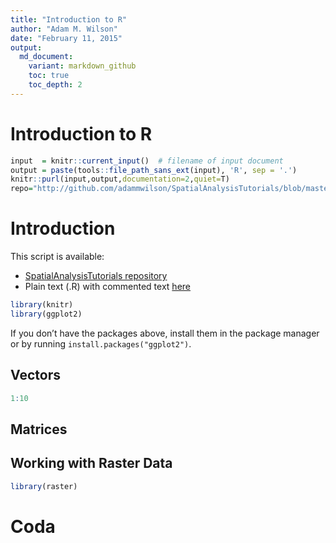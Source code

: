 ```yaml
---
title: "Introduction to R"
author: "Adam M. Wilson"
date: "February 11, 2015"
output:
  md_document:
    variant: markdown_github
    toc: true
    toc_depth: 2
---
```


Introduction to R
====

```r
input  = knitr::current_input()  # filename of input document
output = paste(tools::file_path_sans_ext(input), 'R', sep = '.')
knitr::purl(input,output,documentation=2,quiet=T)
repo="http://github.com/adammwilson/SpatialAnalysisTutorials/blob/master/R_Introduction"

```

#  Introduction
This script is available:

  * [SpatialAnalysisTutorials repository](`r repo`)
  * Plain text (.R) with commented text [here](`r paste0(repo,"/",output)`)
 
```r
library(knitr)
library(ggplot2)

```


If you don't have the packages above, install them in the package manager or by running `install.packages("ggplot2")`. 

## Vectors

```r
1:10
````


## Matrices


## Working with Raster Data
```r
library(raster)
```



# Coda

